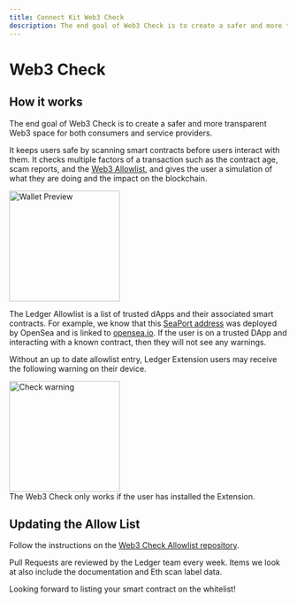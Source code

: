 ```yaml
---
title: Connect Kit Web3 Check
description: The end goal of Web3 Check is to create a safer and more transparent Web3 space for both consumers and service providers.
---
```




# Web3 Check

## How it works

The end goal of Web3 Check is to create a safer and more transparent Web3 space for both consumers and service providers. 

It keeps users safe by scanning smart contracts before users interact with them. It checks multiple factors of a transaction such as the contract age, scam reports, and the [Web3 Allowlist](https://github.com/LedgerHQ/web3allowlist), and gives the user a simulation of what they are doing and the impact on the blockchain. 

<div className="center">
    <Zoom>
        <img src="/wallet-preview.png" alt="Wallet Preview" width="200"/>
    </Zoom>
</div>

The Ledger Allowlist is a list of trusted dApps and their associated smart contracts. For example, we know that this [SeaPort address](https://etherscan.io/address/0x00000000006c3852cbef3e08e8df289169ede581) was deployed by OpenSea and is linked to [opensea.io](http://opensea.io). If the user is on a trusted DApp and interacting with a known contract, then they will not see any warnings. 

Without an up to date allowlist entry, Ledger Extension users may receive the following warning on their device.

<div className="center">
    <Zoom>
        <img src="/check-warning.png" alt="Check warning" width="200"/>
    </Zoom>
</div>

<Callout type="info" emoji="👉">
  The Web3 Check only works if the user has installed the Extension.
</Callout>

## Updating the Allow List

Follow the instructions on the [Web3 Check Allowlist repository](https://github.com/LedgerHQ/web3allowlist/).

Pull Requests are reviewed by the Ledger team every week. Items we look at also include the documentation and Eth scan label data.

Looking forward to listing your smart contract on the whitelist!



